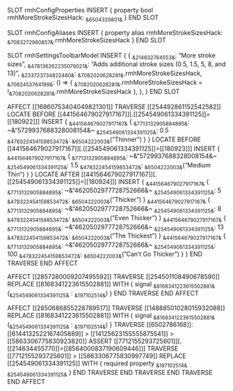 SLOT rmhConfigProperties INSERT {
    property bool rmhMoreStrokeSizesHack: ~&6504329801&~
} END SLOT

SLOT rmhConfigAliases INSERT {
    property alias rmhMoreStrokeSizesHack: ~&7083272960857&~.rmhMoreStrokeSizesHack
} END SLOT

SLOT rmhSettingsToolbarModel
    INSERT {
        {
           ~&214632764553&~: "More stroke sizes",
           ~&478136262235079021&~: "Adds additional stroke sizes (0.5, 1.5, 5, 8, and 13)",
           ~&233723734822480&~: ~&7082020628281&~.rmhMoreStrokeSizesHack,
           ~&7082453764199&~: () => { ~&7082020628281&~.rmhMoreStrokeSizesHack = !~&7082020628281&~.rmhMoreStrokeSizesHack },
        },
    }
END SLOT

AFFECT [[16860753404049821301]]
    TRAVERSE [[254492861152542582]]
        LOCATE BEFORE [[441564679027917167]][.[[254549061334391125]]=[[180922]]]
        INSERT {
            ~&441564679027917167&~ {
                ~&7713132905884895&~: ~&"5729937688328008154&~
                ~&254549061334391125&~: 0.5
                ~&478322454159853472&~: ~&6504222003&~("Thinner")
            }
        }
        LOCATE BEFORE [[441564679027917167]][.[[254549061334391125]]=[[180923]]]
        INSERT {
            ~&441564679027917167&~ {
                ~&7713132905884895&~: ~&"5729937688328008154&~
                ~&254549061334391125&~: 1.5
                ~&478322454159853472&~: ~&6504222003&~("Medium Thin")
            }
        }
        LOCATE AFTER [[441564679027917167]][.[[254549061334391125]]=[[180924]]]
        INSERT {
            ~&441564679027917167&~ {
                ~&7713132905884895&~: ~&"4620502977728752666&~
                ~&254549061334391125&~: 5
                ~&478322454159853472&~: ~&6504222003&~("Thicker")
            }
            ~&441564679027917167&~ {
                ~&7713132905884895&~: ~&"4620502977728752666&~
                ~&254549061334391125&~: 8
                ~&478322454159853472&~: ~&6504222003&~("Even Thicker")
            }
            ~&441564679027917167&~ {
                ~&7713132905884895&~: ~&"4620502977728752666&~
                ~&254549061334391125&~: 13
                ~&478322454159853472&~: ~&6504222003&~("The Thickest")
            }
            ~&441564679027917167&~ {
                ~&7713132905884895&~: ~&"4620502977728752666&~
                ~&254549061334391125&~: 100
                ~&478322454159853472&~: ~&6504222003&~("Can't Go Thicker")
            }
        }
    END TRAVERSE
END AFFECT

AFFECT [[2857280009207495592]]
    TRAVERSE [[254501108490678590]]
        REPLACE [[8168341223615502881]] WITH {
            signal ~&8168341223615502881&~(~&254549061334391125&~ : ~&197102514&~)
        }
    END TRAVERSE
END AFFECT

AFFECT [[2850686855228789517]]
    TRAVERSE [[14888501028015932088]]
        REPLACE [[8168341223615502881]] WITH {
            signal ~&8168341223615502881&~(~&254549061334391125&~ : ~&197102514&~)
        }
        TRAVERSE [[6502786168]]:[[6144132522167405889]] > [[14125623155555875541]] > [[5863306775830923820]]
            ASSERT [[7712155293725601]][.[[214634455770]]=[[8564000837190609446]]]
            TRAVERSE [[7712155293725601]] > [[5863306775830997749]]
                REPLACE [[254549061334391125]] WITH { required property ~&197102514&~ ~&254549061334391125&~ }
            END TRAVERSE
        END TRAVERSE
    END TRAVERSE
END AFFECT
